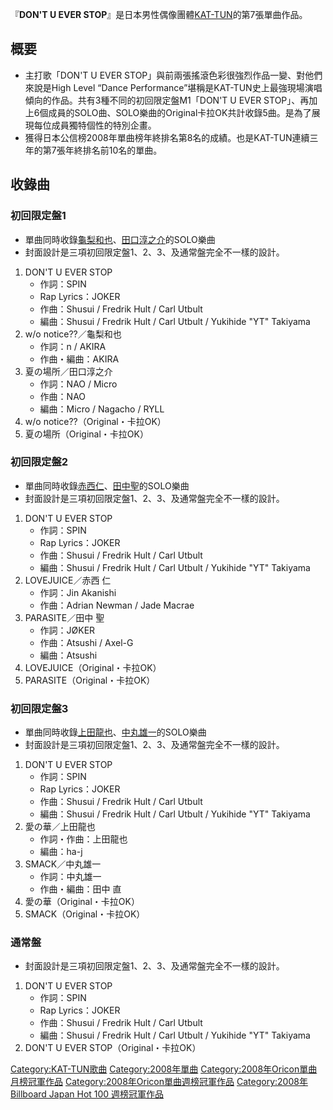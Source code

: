 {{Infobox Single
| Name        = DON'T U EVER STOP
| Artist      = [[KAT-TUN|KAT-TUN]]
| Released    = 2008年5月14日
| Genre       = [[J-POP|J-POP]]
| Label       = [[J_Storm|J-One Records]]
| Producer    = 
| Chart position  =
*週榜第1位（[[Oricon公信榜|Oricon]]）
*月榜第1位（Oricon）
*年榜第8位（Oricon）
| Certification  = *雙白金（唱片，[[日本唱片協會|日本唱片協會]]）
| Last single  = [[LIPS|LIPS]] <br />（2008年）
| This single  = '''DON'T U EVER STOP''' <br />（2008年）
| Next single  = [[White_X'mas|White X'mas]]<br/>（2008年）
}}

『'''DON'T U EVER STOP'''』是日本男性偶像團體[[KAT-TUN|KAT-TUN]]的第7張單曲作品。

== 概要 ==
*主打歌「DON'T U EVER STOP」與前兩張搖滾色彩很強烈作品一變、對他們來說是High Level “Dance Performance”堪稱是KAT-TUN史上最強現場演唱傾向的作品。共有3種不同的初回限定盤M1「DON'T U EVER STOP」、再加上6個成員的SOLO曲、SOLO樂曲的Original卡拉OK共計收錄5曲。是為了展現每位成員獨特個性的特別企畫。
*獲得日本公信榜2008年單曲榜年終排名第8名的成績。也是KAT-TUN連續三年的第7張年終排名前10名的單曲。

== 收錄曲 ==
=== 初回限定盤1 ===
*單曲同時收錄[[龜梨和也|龜梨和也]]、[[田口淳之介|田口淳之介]]的SOLO樂曲
*封面設計是三項初回限定盤1、2、3、及通常盤完全不一樣的設計。
#DON'T U EVER STOP
#*作詞：SPIN　
#*Rap Lyrics：JOKER
#*作曲：Shusui / Fredrik Hult / Carl Utbult
#*編曲：Shusui / Fredrik Hult / Carl Utbult / Yukihide "YT" Takiyama 
#w/o notice??／龜梨和也
#*作詞：n / AKIRA　
#*作曲・編曲：AKIRA  
#夏の場所／田口淳之介
#*作詞：NAO / Micro　
#*作曲：NAO 
#*編曲：Micro / Nagacho / RYLL 
#w/o notice??（Original・卡拉OK）
#夏の場所（Original・卡拉OK）

=== 初回限定盤2 ===
*單曲同時收錄[[赤西仁|赤西仁]]、[[田中聖|田中聖]]的SOLO樂曲
*封面設計是三項初回限定盤1、2、3、及通常盤完全不一樣的設計。
#DON'T U EVER STOP
#*作詞：SPIN　
#*Rap Lyrics：JOKER
#*作曲：Shusui / Fredrik Hult / Carl Utbult
#*編曲：Shusui / Fredrik Hult / Carl Utbult / Yukihide "YT" Takiyama 
#LOVEJUICE／赤西 仁
#*作詞：Jin Akanishi 
#*作曲：Adrian Newman / Jade Macrae
#PARASITE／田中 聖
#*作詞：JØKER　
#*作曲：Atsushi / Axel-G　
#*編曲：Atsushi 
#LOVEJUICE（Original・卡拉OK）
#PARASITE（Original・卡拉OK）

=== 初回限定盤3 ===
*單曲同時收錄[[上田龍也|上田龍也]]、[[中丸雄一|中丸雄一]]的SOLO樂曲 
*封面設計是三項初回限定盤1、2、3、及通常盤完全不一樣的設計。
#DON'T U EVER STOP
#*作詞：SPIN　
#*Rap Lyrics：JOKER
#*作曲：Shusui / Fredrik Hult / Carl Utbult
#*編曲：Shusui / Fredrik Hult / Carl Utbult / Yukihide "YT" Takiyama 
#愛の華／上田龍也
#*作詞・作曲：上田龍也　
#*編曲：ha-j 
#SMACK／中丸雄一
#*作詞：中丸雄一　
#*作曲・編曲：田中 直
#愛の華（Original・卡拉OK）
#SMACK（Original・卡拉OK）

=== 通常盤 ===
*封面設計是三項初回限定盤1、2、3、及通常盤完全不一樣的設計。 
# DON'T U EVER STOP
#*作詞：SPIN　
#*Rap Lyrics：JOKER
#*作曲：Shusui / Fredrik Hult / Carl Utbult
#*編曲：Shusui / Fredrik Hult / Carl Utbult / Yukihide "YT" Takiyama 
# DON'T U EVER STOP（Original・卡拉OK）

{{KAT-TUN}}
{{Oricon單曲月榜冠軍 (2000年代後期)|2008年5月}}
{{Oricon單曲週榜冠軍 (2008年)|2008年5月26日}}
{{Billboard JAPAN Hot 100 週榜冠軍 (2008年)|2008年5月26日}}

[[Category:KAT-TUN歌曲|Category:KAT-TUN歌曲]]
[[Category:2008年單曲|Category:2008年單曲]]
[[Category:2008年Oricon單曲月榜冠軍作品|Category:2008年Oricon單曲月榜冠軍作品]]
[[Category:2008年Oricon單曲週榜冠軍作品|Category:2008年Oricon單曲週榜冠軍作品]]
[[Category:2008年_Billboard_Japan_Hot_100_週榜冠軍作品|Category:2008年 Billboard Japan Hot 100 週榜冠軍作品]]